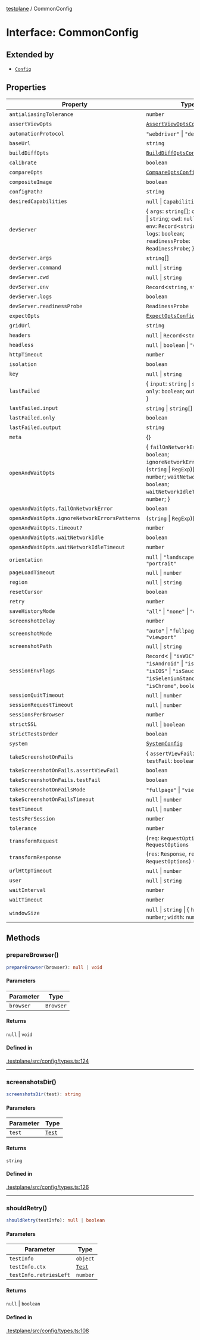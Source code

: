 [testplane](../README.mdx) / CommonConfig

# Interface: CommonConfig

## Extended by

- [`Config`](../classes/Config.mdx)

## Properties

| Property | Type | Defined in |
| ------ | ------ | ------ |
| `antialiasingTolerance` | `number` | [.testplane/src/config/types.ts:133](https://github.com/gemini-testing/testplane/blob/57d0b182c37e21d8bdf52acbb137a028841767af/src/config/types.ts#L133) |
| `assertViewOpts` | [`AssertViewOptsConfig`](AssertViewOptsConfig.mdx) | [.testplane/src/config/types.ts:136](https://github.com/gemini-testing/testplane/blob/57d0b182c37e21d8bdf52acbb137a028841767af/src/config/types.ts#L136) |
| `automationProtocol` | `"webdriver"` \| `"devtools"` | [.testplane/src/config/types.ts:97](https://github.com/gemini-testing/testplane/blob/57d0b182c37e21d8bdf52acbb137a028841767af/src/config/types.ts#L97) |
| `baseUrl` | `string` | [.testplane/src/config/types.ts:104](https://github.com/gemini-testing/testplane/blob/57d0b182c37e21d8bdf52acbb137a028841767af/src/config/types.ts#L104) |
| `buildDiffOpts` | [`BuildDiffOptsConfig`](BuildDiffOptsConfig.mdx) | [.testplane/src/config/types.ts:135](https://github.com/gemini-testing/testplane/blob/57d0b182c37e21d8bdf52acbb137a028841767af/src/config/types.ts#L135) |
| `calibrate` | `boolean` | [.testplane/src/config/types.ts:127](https://github.com/gemini-testing/testplane/blob/57d0b182c37e21d8bdf52acbb137a028841767af/src/config/types.ts#L127) |
| `compareOpts` | [`CompareOptsConfig`](CompareOptsConfig.mdx) | [.testplane/src/config/types.ts:134](https://github.com/gemini-testing/testplane/blob/57d0b182c37e21d8bdf52acbb137a028841767af/src/config/types.ts#L134) |
| `compositeImage` | `boolean` | [.testplane/src/config/types.ts:128](https://github.com/gemini-testing/testplane/blob/57d0b182c37e21d8bdf52acbb137a028841767af/src/config/types.ts#L128) |
| `configPath?` | `string` | [.testplane/src/config/types.ts:96](https://github.com/gemini-testing/testplane/blob/57d0b182c37e21d8bdf52acbb137a028841767af/src/config/types.ts#L96) |
| `desiredCapabilities` | `null` \| `Capabilities` | [.testplane/src/config/types.ts:98](https://github.com/gemini-testing/testplane/blob/57d0b182c37e21d8bdf52acbb137a028841767af/src/config/types.ts#L98) |
| `devServer` | \{ `args`: `string`[]; `command`: `null` \| `string`; `cwd`: `null` \| `string`; `env`: `Record`\<`string`, `string`\>; `logs`: `boolean`; `readinessProbe`: `ReadinessProbe`; \} | [.testplane/src/config/types.ts:170](https://github.com/gemini-testing/testplane/blob/57d0b182c37e21d8bdf52acbb137a028841767af/src/config/types.ts#L170) |
| `devServer.args` | `string`[] | [.testplane/src/config/types.ts:174](https://github.com/gemini-testing/testplane/blob/57d0b182c37e21d8bdf52acbb137a028841767af/src/config/types.ts#L174) |
| `devServer.command` | `null` \| `string` | [.testplane/src/config/types.ts:171](https://github.com/gemini-testing/testplane/blob/57d0b182c37e21d8bdf52acbb137a028841767af/src/config/types.ts#L171) |
| `devServer.cwd` | `null` \| `string` | [.testplane/src/config/types.ts:172](https://github.com/gemini-testing/testplane/blob/57d0b182c37e21d8bdf52acbb137a028841767af/src/config/types.ts#L172) |
| `devServer.env` | `Record`\<`string`, `string`\> | [.testplane/src/config/types.ts:173](https://github.com/gemini-testing/testplane/blob/57d0b182c37e21d8bdf52acbb137a028841767af/src/config/types.ts#L173) |
| `devServer.logs` | `boolean` | [.testplane/src/config/types.ts:175](https://github.com/gemini-testing/testplane/blob/57d0b182c37e21d8bdf52acbb137a028841767af/src/config/types.ts#L175) |
| `devServer.readinessProbe` | `ReadinessProbe` | [.testplane/src/config/types.ts:176](https://github.com/gemini-testing/testplane/blob/57d0b182c37e21d8bdf52acbb137a028841767af/src/config/types.ts#L176) |
| `expectOpts` | [`ExpectOptsConfig`](ExpectOptsConfig.mdx) | [.testplane/src/config/types.ts:137](https://github.com/gemini-testing/testplane/blob/57d0b182c37e21d8bdf52acbb137a028841767af/src/config/types.ts#L137) |
| `gridUrl` | `string` | [.testplane/src/config/types.ts:103](https://github.com/gemini-testing/testplane/blob/57d0b182c37e21d8bdf52acbb137a028841767af/src/config/types.ts#L103) |
| `headers` | `null` \| `Record`\<`string`, `string`\> | [.testplane/src/config/types.ts:142](https://github.com/gemini-testing/testplane/blob/57d0b182c37e21d8bdf52acbb137a028841767af/src/config/types.ts#L142) |
| `headless` | `null` \| `boolean` \| `"old"` \| `"new"` | [.testplane/src/config/types.ts:153](https://github.com/gemini-testing/testplane/blob/57d0b182c37e21d8bdf52acbb137a028841767af/src/config/types.ts#L153) |
| `httpTimeout` | `number` | [.testplane/src/config/types.ts:109](https://github.com/gemini-testing/testplane/blob/57d0b182c37e21d8bdf52acbb137a028841767af/src/config/types.ts#L109) |
| `isolation` | `boolean` | [.testplane/src/config/types.ts:154](https://github.com/gemini-testing/testplane/blob/57d0b182c37e21d8bdf52acbb137a028841767af/src/config/types.ts#L154) |
| `key` | `null` \| `string` | [.testplane/src/config/types.ts:149](https://github.com/gemini-testing/testplane/blob/57d0b182c37e21d8bdf52acbb137a028841767af/src/config/types.ts#L149) |
| `lastFailed` | \{ `input`: `string` \| `string`[]; `only`: `boolean`; `output`: `string`; \} | [.testplane/src/config/types.ts:156](https://github.com/gemini-testing/testplane/blob/57d0b182c37e21d8bdf52acbb137a028841767af/src/config/types.ts#L156) |
| `lastFailed.input` | `string` \| `string`[] | [.testplane/src/config/types.ts:158](https://github.com/gemini-testing/testplane/blob/57d0b182c37e21d8bdf52acbb137a028841767af/src/config/types.ts#L158) |
| `lastFailed.only` | `boolean` | [.testplane/src/config/types.ts:157](https://github.com/gemini-testing/testplane/blob/57d0b182c37e21d8bdf52acbb137a028841767af/src/config/types.ts#L157) |
| `lastFailed.output` | `string` | [.testplane/src/config/types.ts:159](https://github.com/gemini-testing/testplane/blob/57d0b182c37e21d8bdf52acbb137a028841767af/src/config/types.ts#L159) |
| `meta` | \{\} | [.testplane/src/config/types.ts:138](https://github.com/gemini-testing/testplane/blob/57d0b182c37e21d8bdf52acbb137a028841767af/src/config/types.ts#L138) |
| `openAndWaitOpts` | \{ `failOnNetworkError`: `boolean`; `ignoreNetworkErrorsPatterns`: (`string` \| `RegExp`)[]; `timeout`: `number`; `waitNetworkIdle`: `boolean`; `waitNetworkIdleTimeout`: `number`; \} | [.testplane/src/config/types.ts:162](https://github.com/gemini-testing/testplane/blob/57d0b182c37e21d8bdf52acbb137a028841767af/src/config/types.ts#L162) |
| `openAndWaitOpts.failOnNetworkError` | `boolean` | [.testplane/src/config/types.ts:166](https://github.com/gemini-testing/testplane/blob/57d0b182c37e21d8bdf52acbb137a028841767af/src/config/types.ts#L166) |
| `openAndWaitOpts.ignoreNetworkErrorsPatterns` | (`string` \| `RegExp`)[] | [.testplane/src/config/types.ts:167](https://github.com/gemini-testing/testplane/blob/57d0b182c37e21d8bdf52acbb137a028841767af/src/config/types.ts#L167) |
| `openAndWaitOpts.timeout?` | `number` | [.testplane/src/config/types.ts:163](https://github.com/gemini-testing/testplane/blob/57d0b182c37e21d8bdf52acbb137a028841767af/src/config/types.ts#L163) |
| `openAndWaitOpts.waitNetworkIdle` | `boolean` | [.testplane/src/config/types.ts:164](https://github.com/gemini-testing/testplane/blob/57d0b182c37e21d8bdf52acbb137a028841767af/src/config/types.ts#L164) |
| `openAndWaitOpts.waitNetworkIdleTimeout` | `number` | [.testplane/src/config/types.ts:165](https://github.com/gemini-testing/testplane/blob/57d0b182c37e21d8bdf52acbb137a028841767af/src/config/types.ts#L165) |
| `orientation` | `null` \| `"landscape"` \| `"portrait"` | [.testplane/src/config/types.ts:140](https://github.com/gemini-testing/testplane/blob/57d0b182c37e21d8bdf52acbb137a028841767af/src/config/types.ts#L140) |
| `pageLoadTimeout` | `null` \| `number` | [.testplane/src/config/types.ts:111](https://github.com/gemini-testing/testplane/blob/57d0b182c37e21d8bdf52acbb137a028841767af/src/config/types.ts#L111) |
| `region` | `null` \| `string` | [.testplane/src/config/types.ts:150](https://github.com/gemini-testing/testplane/blob/57d0b182c37e21d8bdf52acbb137a028841767af/src/config/types.ts#L150) |
| `resetCursor` | `boolean` | [.testplane/src/config/types.ts:141](https://github.com/gemini-testing/testplane/blob/57d0b182c37e21d8bdf52acbb137a028841767af/src/config/types.ts#L141) |
| `retry` | `number` | [.testplane/src/config/types.ts:107](https://github.com/gemini-testing/testplane/blob/57d0b182c37e21d8bdf52acbb137a028841767af/src/config/types.ts#L107) |
| `saveHistoryMode` | `"all"` \| `"none"` \| `"onlyFailed"` | [.testplane/src/config/types.ts:117](https://github.com/gemini-testing/testplane/blob/57d0b182c37e21d8bdf52acbb137a028841767af/src/config/types.ts#L117) |
| `screenshotDelay` | `number` | [.testplane/src/config/types.ts:131](https://github.com/gemini-testing/testplane/blob/57d0b182c37e21d8bdf52acbb137a028841767af/src/config/types.ts#L131) |
| `screenshotMode` | `"auto"` \| `"fullpage"` \| `"viewport"` | [.testplane/src/config/types.ts:130](https://github.com/gemini-testing/testplane/blob/57d0b182c37e21d8bdf52acbb137a028841767af/src/config/types.ts#L130) |
| `screenshotPath` | `null` \| `string` | [.testplane/src/config/types.ts:125](https://github.com/gemini-testing/testplane/blob/57d0b182c37e21d8bdf52acbb137a028841767af/src/config/types.ts#L125) |
| `sessionEnvFlags` | `Record`\< \| `"isW3C"` \| `"isAndroid"` \| `"isMobile"` \| `"isIOS"` \| `"isSauce"` \| `"isSeleniumStandalone"` \| `"isChrome"`, `boolean`\> | [.testplane/src/config/types.ts:99](https://github.com/gemini-testing/testplane/blob/57d0b182c37e21d8bdf52acbb137a028841767af/src/config/types.ts#L99) |
| `sessionQuitTimeout` | `null` \| `number` | [.testplane/src/config/types.ts:113](https://github.com/gemini-testing/testplane/blob/57d0b182c37e21d8bdf52acbb137a028841767af/src/config/types.ts#L113) |
| `sessionRequestTimeout` | `null` \| `number` | [.testplane/src/config/types.ts:112](https://github.com/gemini-testing/testplane/blob/57d0b182c37e21d8bdf52acbb137a028841767af/src/config/types.ts#L112) |
| `sessionsPerBrowser` | `number` | [.testplane/src/config/types.ts:105](https://github.com/gemini-testing/testplane/blob/57d0b182c37e21d8bdf52acbb137a028841767af/src/config/types.ts#L105) |
| `strictSSL` | `null` \| `boolean` | [.testplane/src/config/types.ts:147](https://github.com/gemini-testing/testplane/blob/57d0b182c37e21d8bdf52acbb137a028841767af/src/config/types.ts#L147) |
| `strictTestsOrder` | `boolean` | [.testplane/src/config/types.ts:129](https://github.com/gemini-testing/testplane/blob/57d0b182c37e21d8bdf52acbb137a028841767af/src/config/types.ts#L129) |
| `system` | [`SystemConfig`](SystemConfig.mdx) | [.testplane/src/config/types.ts:152](https://github.com/gemini-testing/testplane/blob/57d0b182c37e21d8bdf52acbb137a028841767af/src/config/types.ts#L152) |
| `takeScreenshotOnFails` | \{ `assertViewFail`: `boolean`; `testFail`: `boolean`; \} | [.testplane/src/config/types.ts:118](https://github.com/gemini-testing/testplane/blob/57d0b182c37e21d8bdf52acbb137a028841767af/src/config/types.ts#L118) |
| `takeScreenshotOnFails.assertViewFail` | `boolean` | [.testplane/src/config/types.ts:120](https://github.com/gemini-testing/testplane/blob/57d0b182c37e21d8bdf52acbb137a028841767af/src/config/types.ts#L120) |
| `takeScreenshotOnFails.testFail` | `boolean` | [.testplane/src/config/types.ts:119](https://github.com/gemini-testing/testplane/blob/57d0b182c37e21d8bdf52acbb137a028841767af/src/config/types.ts#L119) |
| `takeScreenshotOnFailsMode` | `"fullpage"` \| `"viewport"` | [.testplane/src/config/types.ts:123](https://github.com/gemini-testing/testplane/blob/57d0b182c37e21d8bdf52acbb137a028841767af/src/config/types.ts#L123) |
| `takeScreenshotOnFailsTimeout` | `null` \| `number` | [.testplane/src/config/types.ts:122](https://github.com/gemini-testing/testplane/blob/57d0b182c37e21d8bdf52acbb137a028841767af/src/config/types.ts#L122) |
| `testTimeout` | `null` \| `number` | [.testplane/src/config/types.ts:114](https://github.com/gemini-testing/testplane/blob/57d0b182c37e21d8bdf52acbb137a028841767af/src/config/types.ts#L114) |
| `testsPerSession` | `number` | [.testplane/src/config/types.ts:106](https://github.com/gemini-testing/testplane/blob/57d0b182c37e21d8bdf52acbb137a028841767af/src/config/types.ts#L106) |
| `tolerance` | `number` | [.testplane/src/config/types.ts:132](https://github.com/gemini-testing/testplane/blob/57d0b182c37e21d8bdf52acbb137a028841767af/src/config/types.ts#L132) |
| `transformRequest` | (`req`: `RequestOptions`) => `RequestOptions` | [.testplane/src/config/types.ts:144](https://github.com/gemini-testing/testplane/blob/57d0b182c37e21d8bdf52acbb137a028841767af/src/config/types.ts#L144) |
| `transformResponse` | (`res`: `Response`, `req`: `RequestOptions`) => `Response` | [.testplane/src/config/types.ts:145](https://github.com/gemini-testing/testplane/blob/57d0b182c37e21d8bdf52acbb137a028841767af/src/config/types.ts#L145) |
| `urlHttpTimeout` | `null` \| `number` | [.testplane/src/config/types.ts:110](https://github.com/gemini-testing/testplane/blob/57d0b182c37e21d8bdf52acbb137a028841767af/src/config/types.ts#L110) |
| `user` | `null` \| `string` | [.testplane/src/config/types.ts:148](https://github.com/gemini-testing/testplane/blob/57d0b182c37e21d8bdf52acbb137a028841767af/src/config/types.ts#L148) |
| `waitInterval` | `number` | [.testplane/src/config/types.ts:116](https://github.com/gemini-testing/testplane/blob/57d0b182c37e21d8bdf52acbb137a028841767af/src/config/types.ts#L116) |
| `waitTimeout` | `number` | [.testplane/src/config/types.ts:115](https://github.com/gemini-testing/testplane/blob/57d0b182c37e21d8bdf52acbb137a028841767af/src/config/types.ts#L115) |
| `windowSize` | `null` \| `string` \| \{ `height`: `number`; `width`: `number`; \} | [.testplane/src/config/types.ts:139](https://github.com/gemini-testing/testplane/blob/57d0b182c37e21d8bdf52acbb137a028841767af/src/config/types.ts#L139) |

## Methods

### prepareBrowser()

```ts
prepareBrowser(browser): null | void
```

#### Parameters

| Parameter | Type |
| ------ | ------ |
| `browser` | `Browser` |

#### Returns

`null` \| `void`

#### Defined in

[.testplane/src/config/types.ts:124](https://github.com/gemini-testing/testplane/blob/57d0b182c37e21d8bdf52acbb137a028841767af/src/config/types.ts#L124)

***

### screenshotsDir()

```ts
screenshotsDir(test): string
```

#### Parameters

| Parameter | Type |
| ------ | ------ |
| `test` | [`Test`](../classes/Test.mdx) |

#### Returns

`string`

#### Defined in

[.testplane/src/config/types.ts:126](https://github.com/gemini-testing/testplane/blob/57d0b182c37e21d8bdf52acbb137a028841767af/src/config/types.ts#L126)

***

### shouldRetry()

```ts
shouldRetry(testInfo): null | boolean
```

#### Parameters

| Parameter | Type |
| ------ | ------ |
| `testInfo` | `object` |
| `testInfo.ctx` | [`Test`](../classes/Test.mdx) |
| `testInfo.retriesLeft` | `number` |

#### Returns

`null` \| `boolean`

#### Defined in

[.testplane/src/config/types.ts:108](https://github.com/gemini-testing/testplane/blob/57d0b182c37e21d8bdf52acbb137a028841767af/src/config/types.ts#L108)
